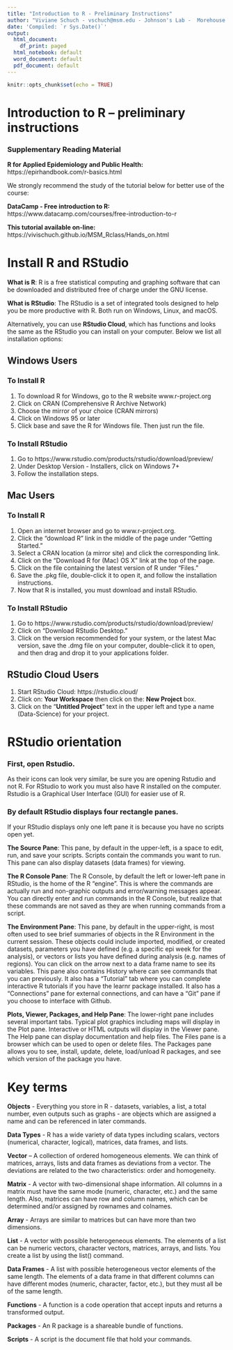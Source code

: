 ```yaml
---
title: "Introduction to R - Preliminary Instructions"
author: "Viviane Schuch - vschuch@msm.edu - Johnson's Lab -  Morehouse School of Medicine"
date: 'Compiled: `r Sys.Date()`'
output:
  html_document:
    df_print: paged
  html_notebook: default
  word_document: default
  pdf_document: default
---
```


```r
knitr::opts_chunk$set(echo = TRUE)
```

# Introduction to R – preliminary instructions

### Supplementary Reading Material  
**R for Applied Epidemiology and Public Health:** https://epirhandbook.com/r-basics.html

We strongly recommend the study of the tutorial below for better use of the course:

**DataCamp - Free introduction to R:** https://www.datacamp.com/courses/free-introduction-to-r

**This tutorial available on-line:** https://vivischuch.github.io/MSM_Rclass/Hands_on.html


# Install R and RStudio 
**What is R**: R is a free statistical computing and graphing software that can be downloaded and distributed free of charge under the GNU license.

**What is RStudio**: The RStudio is a set of integrated tools designed to help you be more productive with R. Both run on Windows, Linux, and macOS. 

Alternatively, you can use **RStudio Cloud**, which has functions and looks the same as the RStudio you can install on your computer. Below we list all installation options:

## Windows Users 
### To Install R 
1. To download R for Windows, go to the R website www.r-project.org 
2. Click on CRAN (Comprehensive R Archive Network) 
3. Choose the mirror of your choice (CRAN mirrors)
4. Click on Windows 95 or later 
5. Click base and save the R for Windows file. Then just run the file. 

### To Install RStudio 
1. Go to https://www.rstudio.com/products/rstudio/download/preview/ 
2. Under Desktop Version - Installers, click on Windows 7+ 
3. Follow the installation steps. 

##  Mac Users 
### To Install R 
1. Open an internet browser and go to www.r-project.org. 
2. Click the "download R" link in the middle of the page under "Getting Started." 
3. Select a CRAN location (a mirror site) and click the corresponding link. 
4. Click on the "Download R for (Mac) OS X" link at the top of the page. 
5. Click on the file containing the latest version of R under "Files." 
6. Save the .pkg file, double-click it to open it, and follow the installation instructions. 
7. Now that R is installed, you must download and install RStudio. 

### To Install RStudio 
1. Go to https://www.rstudio.com/products/rstudio/download/preview/ 
2. Click on "Download RStudio Desktop." 
3. Click on the version recommended for your system, or the latest Mac version, save the .dmg file on your computer, double-click it to open, and then drag and drop it to your applications folder. 


## RStudio Cloud Users
1. Start RStudio Cloud: https://rstudio.cloud/ 
2. Click on: **Your Workspace** then click on the: **New Project** box. 
3. Click on the “**Untitled Project**” text in the upper left and type a name (Data-Science) for your project.  


# RStudio orientation

### First, open Rstudio.
As their icons can look very similar, be sure you are opening Rstudio and not R. For RStudio to work you must also have R installed on the computer. 
Rstudio is a Graphical User Interface (GUI) for easier use of R. 

### By default RStudio displays four rectangle panes.

If your RStudio displays only one left pane it is because you have no scripts open yet. 

**The Source Pane**: This pane, by default in the upper-left, is a space to edit, run, and save your scripts. Scripts contain the commands you want to run. This pane can also display datasets (data frames) for viewing. 

**The R Console Pane**: The R Console, by default the left or lower-left pane in RStudio, is the home of the R “engine”. This is where the commands are actually run and non-graphic outputs and error/warning messages appear. You can directly enter and run commands in the R Console, but realize that these commands are not saved as they are when running commands from a script. 

**The Environment Pane**: This pane, by default in the upper-right, is most often used to see brief summaries of objects in the R Environment in the current session. These objects could include imported, modified, or created datasets, parameters you have defined (e.g. a specific epi week for the analysis), or vectors or lists you have defined during analysis (e.g. names of regions). You can click on the arrow next to a data frame name to see its variables.  This pane also contains History where can see commands that you can previously. It also has a “Tutorial” tab where you can complete interactive R tutorials if you have the learnr package installed. It also has a “Connections” pane for external connections, and can have a “Git” pane if you choose to interface with Github. 

**Plots, Viewer, Packages, and Help Pane**: The lower-right pane includes several important tabs. Typical plot graphics including maps will display in the Plot pane. Interactive or HTML outputs will display in the Viewer pane. The Help pane can display documentation and help files. The Files pane is a browser which can be used to open or delete files. The Packages pane allows you to see, install, update, delete, load/unload R packages, and see which version of the package you have. 

# Key terms

**Objects** - Everything you store in R - datasets, variables, a list, a total number, even outputs such as graphs - are objects which are assigned a name and can be referenced in later commands.  

**Data Types** - R has a wide variety of data types including scalars, vectors (numerical, character, logical), matrices, data frames, and lists. 

**Vector** – A collection of ordered homogeneous elements. We can think of matrices, arrays, lists and data frames as deviations from a vector. The deviations are related to the two characteristics: order and homogeneity. 

**Matrix** - A vector with two-dimensional shape information. All columns in a matrix must have the same mode (numeric, character, etc.) and the same length. Also, matrices can have row and column names, which can be determined and/or assigned by rownames and colnames.  

**Array** - Arrays are similar to matrices but can have more than two dimensions.  

**List** - A vector with possible heterogeneous elements. The elements of a list can be numeric vectors, character vectors, matrices, arrays, and lists. You create a list by using the list() command. 

**Data Frames** - A list with possible heterogeneous vector elements of the same length. The elements of a data frame in that different columns can have different modes (numeric, character, factor, etc.), but they must all be of the same length. 

**Functions** - A function is a code operation that accept inputs and returns a transformed output.  

**Packages** - An R package is a shareable bundle of functions.  

**Scripts** - A script is the document file that hold your commands.

